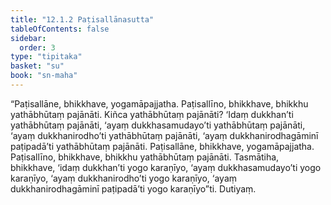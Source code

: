 ```yaml
---
title: "12.1.2 Paṭisallānasutta"
tableOfContents: false
sidebar:
  order: 3
type: "tipitaka"
basket: "su"
book: "sn-maha"
---
```



<DynamicBreadcrumb />

<Division number="1072" book="sn-maha" bookNo="14" page="363">

<Paragraph number="2169" book="sn-maha">
“Paṭisallāne, bhikkhave, yogamāpajjatha. Paṭisallīno, bhikkhave, bhikkhu yathābhūtaṃ pajānāti. Kiñca yathābhūtaṃ pajānāti? ‘Idaṃ dukkhan’ti yathābhūtaṃ pajānāti, ‘ayaṃ dukkhasamudayo’ti yathābhūtaṃ pajānāti, ‘ayaṃ dukkhanirodho’ti yathābhūtaṃ pajānāti, ‘ayaṃ dukkhanirodhagāminī paṭipadā’ti yathābhūtaṃ pajānāti. Paṭisallāne, bhikkhave, yogamāpajjatha. Paṭisallīno, bhikkhave, bhikkhu yathābhūtaṃ pajānāti.
</Paragraph>

<Paragraph number="2170" book="sn-maha">
Tasmātiha, bhikkhave, ‘idaṃ dukkhan’ti yogo karaṇīyo, ‘ayaṃ dukkhasamudayo’ti yogo karaṇīyo, ‘ayaṃ dukkhanirodho’ti yogo karaṇīyo, ‘ayaṃ dukkhanirodhagāminī paṭipadā’ti yogo karaṇīyo”ti.

</Paragraph>
</Division>

<Paragraph number="2171" type="center" book="sn-maha">
Dutiyaṃ.
</Paragraph>